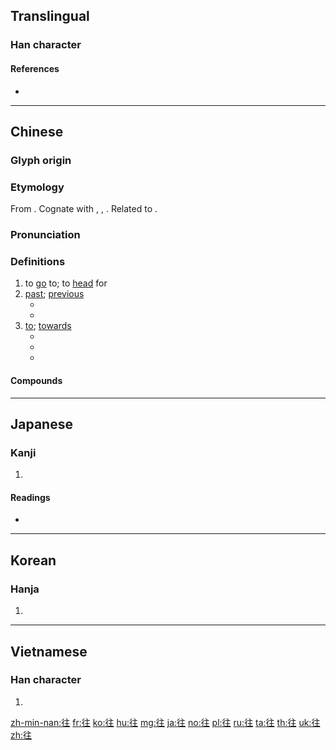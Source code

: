 {{also|徃}}
==Translingual==

===Han character===
{{Han char|rn=60|rad=彳|as=05|sn=8|four=20214|canj=HOYG|ids=⿰彳主}}

====References====
* {{Han ref|kx=0365.320|dkj=10073|dj=0685.230|hdz=20817.060|uh=5F80|ud=24448|bh=A9B9|bd=43449}}

----

==Chinese==
{{zh-forms}}

===Glyph origin===
{{Han etym}}

===Etymology===
From {{inh|zh|sit-pro|*s-wa-ŋ||to go; to come}}. Cognate with {{cog|my|ဝင်||to come in; to enter}}, {{cog|bo|འོང་བ||to come}}, {{m|bo|ཡོང་བ||to come}}. Related to {{och-l|于|to go}}.

===Pronunciation===
{{zh-pron
|m=wǎng
|c=wong5
|h=pfs=vông
|mn=óng
|w=2uaan
|mc=y
|oc=y
|cat=v,prep
}}

===Definitions===
{{zh-hanzi}}

# to [[go]] to; to [[head]] for
# [[past]]; [[previous]]
#* {{zh-l|往事|past events}}
#* {{zh-l|往昔|in the past}}
# [[to]]; [[towards]]
#* {{zh-x|我 往 右 拐 的。|I turned right.}}
#* {{zh-x|不要 往 河 裡 扔 石頭。|Don't throw rocks '''into''' the river.}}
#* {{zh-x|他們 往 小 鎮 方向 去 了。|They made their way '''toward''' the town.}}

====Compounds====
{{zh-der|一來一往|一如既往|一往情深|一往無前|一往直前|不咎既往|不溯既往|不相來往|不相往來|交往|人來人往|人來客往|今來古往|令人神往|以往|以往鑒來|你來我往|來來往往|來往|倏來忽往|前塵往事|前往|勇往直前|南來北往|古往今來|向往|否往泰來|嚮往|夙心往志|夢往神遊|大來大往|寒來暑往|小往大來|已往|彰往察來|往事|往來|往來如織|往例|往初|往前|往古|往古來今|往哲|往常|往常間|往年|往往|往後|往復|往日|往昔|往時|往生|往生論|往者|往返|往還|徒勞往返|心嚮往之|心往神馳|心馳神往|悠然神往|意往神馳|拔來報往|數往知來|斷絕往來|既往不咎|日往月來|日浹往來|明來暗往|暑來寒往|暑往寒來|有來有往|泰來否往|無往不利|熙來攘往|獨來獨往|獨往|獨往獨來|發往|直來直往|知來藏往|知往鑒今|神往|禮尚往來|禮節往來|繼往開來|英姿邁往|英特邁往|虛往實歸|親往|觀往知來|躬往|迎來送往|送往事居|送往迎來|通往|過往|過此以往|邁往|鑑往知來|鑒往知來|長此以往|飛往}}

----

==Japanese==

===Kanji===
{{ja-kanji|grade=5|rs=彳05}}

# {{defn|lang=ja|sort=彳05}}

====Readings====
* {{ja-readings|on=[[おう]] (ō)|kun=[[ゆく]] (yuku), [[いく]] (iku), [[いにしえ]] (inishie)}}

----

==Korean==

===Hanja===
{{ko-hanja|hangeul=왕|eumhun=|rv=wang|mr=wang|y=wang}}

# {{defn|lang=ko|sort=彳05}}

----

==Vietnamese==

===Han character===
{{vi-hantu|[[vãng]], [[vạng]], [[vảng]], [[vởn]], [[váng]], [[vãn]]|rs=彳05}}

# {{defn|lang=vi|sort=彳05}}

[[zh-min-nan:往]]
[[fr:往]]
[[ko:往]]
[[hu:往]]
[[mg:往]]
[[ja:往]]
[[no:往]]
[[pl:往]]
[[ru:往]]
[[ta:往]]
[[th:往]]
[[uk:往]]
[[zh:往]]